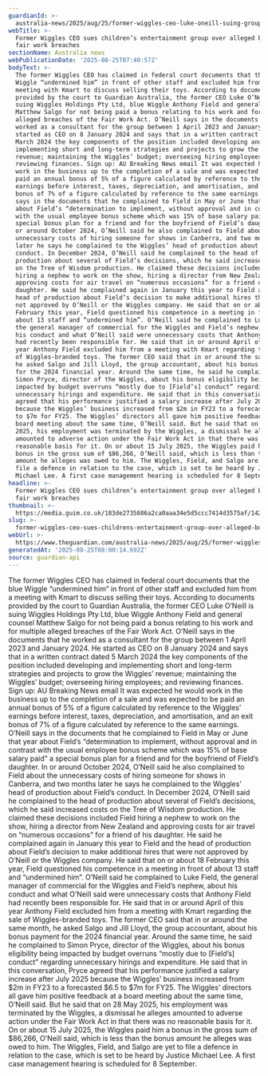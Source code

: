 ```yaml
---
guardianId: >-
  australia-news/2025/aug/25/former-wiggles-ceo-luke-oneill-suing-group-federal-court-ntwnfb
webTitle: >-
  Former Wiggles CEO sues children’s entertainment group over alleged bonus and
  fair work breaches
sectionName: Australia news
webPublicationDate: '2025-08-25T07:40:57Z'
bodyText: >-
  The former Wiggles CEO has claimed in federal court documents that the blue
  Wiggle “undermined him” in front of other staff and excluded him from a
  meeting with Kmart to discuss selling their toys. According to documents
  provided by the court to Guardian Australia, the former CEO Luke O’Neill is
  suing Wiggles Holdings Pty Ltd, blue Wiggle Anthony Field and general counsel
  Matthew Salgo for not being paid a bonus relating to his work and for multiple
  alleged breaches of the Fair Work Act. O’Neill says in the documents that he
  worked as a consultant for the group between 1 April 2023 and January 2024. He
  started as CEO on 8 January 2024 and says that in a written contract dated 5
  March 2024 the key components of the position included developing and
  implementing short and long-term strategies and projects to grow the Wiggles’
  revenue; maintaining the Wiggles’ budget; overseeing hiring employees; and
  reviewing finances. Sign up: AU Breaking News email It was expected he would
  work in the business up to the completion of a sale and was expected to be
  paid an annual bonus of 5% of a figure calculated by reference to the Wiggles’
  earnings before interest, taxes, depreciation, and amortisation, and an exit
  bonus of 7% of a figure calculated by reference to the same earnings. O’Neill
  says in the documents that he complained to Field in May or June that year
  about Field’s “determination to implement, without approval and in contrast
  with the usual employee bonus scheme which was 15% of base salary paid” a
  special bonus plan for a friend and for the boyfriend of Field’s daughter. In
  or around October 2024, O’Neill said he also complained to Field about the
  unnecessary costs of hiring someone for shows in Canberra, and two months
  later he says he complained to the Wiggles’ head of production about Field’s
  conduct. In December 2024, O’Neill said he complained to the head of
  production about several of Field’s decisions, which he said increased costs
  on the Tree of Wisdom production. He claimed these decisions included Field
  hiring a nephew to work on the show, hiring a director from New Zealand and
  approving costs for air travel on “numerous occasions” for a friend of his
  daughter. He said he complained again in January this year to Field and the
  head of production about Field’s decision to make additional hires that were
  not approved by O’Neill or the Wiggles company. He said that on or about 18
  February this year, Field questioned his competence in a meeting in front of
  about 13 staff and “undermined him”. O’Neill said he complained to Luke Field,
  the general manager of commercial for the Wiggles and Field’s nephew, about
  his conduct and what O’Neill said were unnecessary costs that Anthony Field
  had recently been responsible for. He said that in or around April of this
  year Anthony Field excluded him from a meeting with Kmart regarding the sale
  of Wiggles-branded toys. The former CEO said that in or around the same month,
  he asked Salgo and Jill Lloyd, the group accountant, about his bonus payment
  for the 2024 financial year. Around the same time, he said he complained to
  Simon Pryce, director of the Wiggles, about his bonus eligibility being
  impacted by budget overruns “mostly due to [Field’s] conduct” regarding
  unnecessary hirings and expenditure. He said that in this conversation, Pryce
  agreed that his performance justified a salary increase after July 2025
  because the Wiggles’ business increased from $2m in FY23 to a forecasted $6.5
  to $7m for FY25. The Wiggles’ directors all gave him positive feedback at a
  board meeting about the same time, O’Neill said. But he said that on 28 May
  2025, his employment was terminated by the Wiggles, a dismissal he alleges
  amounted to adverse action under the Fair Work Act in that there was no
  reasonable basis for it. On or about 15 July 2025, the Wiggles paid him a
  bonus in the gross sum of $86,266, O’Neill said, which is less than the bonus
  amount he alleges was owed to him. The Wiggles, Field, and Salgo are yet to
  file a defence in relation to the case, which is set to be heard by Justice
  Michael Lee. A first case management hearing is scheduled for 8 September.
headline: >-
  Former Wiggles CEO sues children’s entertainment group over alleged bonus and
  fair work breaches
thumbnail: >-
  https://media.guim.co.uk/183de2735686a2ca0aaa34e5d5ccc7414d3575af/1420_656_5045_4038/500.jpg
slug: >-
  former-wiggles-ceo-sues-childrens-entertainment-group-over-alleged-bonus-and-fair-work-breaches
webUrl: >-
  https://www.theguardian.com/australia-news/2025/aug/25/former-wiggles-ceo-luke-oneill-suing-group-federal-court-ntwnfb
generatedAt: '2025-08-25T08:00:14.692Z'
source: guardian-api
---
```

The former Wiggles CEO has claimed in federal court documents that the blue Wiggle “undermined him” in front of other staff and excluded him from a meeting with Kmart to discuss selling their toys. According to documents provided by the court to Guardian Australia, the former CEO Luke O’Neill is suing Wiggles Holdings Pty Ltd, blue Wiggle Anthony Field and general counsel Matthew Salgo for not being paid a bonus relating to his work and for multiple alleged breaches of the Fair Work Act. O’Neill says in the documents that he worked as a consultant for the group between 1 April 2023 and January 2024. He started as CEO on 8 January 2024 and says that in a written contract dated 5 March 2024 the key components of the position included developing and implementing short and long-term strategies and projects to grow the Wiggles’ revenue; maintaining the Wiggles’ budget; overseeing hiring employees; and reviewing finances. Sign up: AU Breaking News email It was expected he would work in the business up to the completion of a sale and was expected to be paid an annual bonus of 5% of a figure calculated by reference to the Wiggles’ earnings before interest, taxes, depreciation, and amortisation, and an exit bonus of 7% of a figure calculated by reference to the same earnings. O’Neill says in the documents that he complained to Field in May or June that year about Field’s “determination to implement, without approval and in contrast with the usual employee bonus scheme which was 15% of base salary paid” a special bonus plan for a friend and for the boyfriend of Field’s daughter. In or around October 2024, O’Neill said he also complained to Field about the unnecessary costs of hiring someone for shows in Canberra, and two months later he says he complained to the Wiggles’ head of production about Field’s conduct. In December 2024, O’Neill said he complained to the head of production about several of Field’s decisions, which he said increased costs on the Tree of Wisdom production. He claimed these decisions included Field hiring a nephew to work on the show, hiring a director from New Zealand and approving costs for air travel on “numerous occasions” for a friend of his daughter. He said he complained again in January this year to Field and the head of production about Field’s decision to make additional hires that were not approved by O’Neill or the Wiggles company. He said that on or about 18 February this year, Field questioned his competence in a meeting in front of about 13 staff and “undermined him”. O’Neill said he complained to Luke Field, the general manager of commercial for the Wiggles and Field’s nephew, about his conduct and what O’Neill said were unnecessary costs that Anthony Field had recently been responsible for. He said that in or around April of this year Anthony Field excluded him from a meeting with Kmart regarding the sale of Wiggles-branded toys. The former CEO said that in or around the same month, he asked Salgo and Jill Lloyd, the group accountant, about his bonus payment for the 2024 financial year. Around the same time, he said he complained to Simon Pryce, director of the Wiggles, about his bonus eligibility being impacted by budget overruns “mostly due to [Field’s] conduct” regarding unnecessary hirings and expenditure. He said that in this conversation, Pryce agreed that his performance justified a salary increase after July 2025 because the Wiggles’ business increased from $2m in FY23 to a forecasted $6.5 to $7m for FY25. The Wiggles’ directors all gave him positive feedback at a board meeting about the same time, O’Neill said. But he said that on 28 May 2025, his employment was terminated by the Wiggles, a dismissal he alleges amounted to adverse action under the Fair Work Act in that there was no reasonable basis for it. On or about 15 July 2025, the Wiggles paid him a bonus in the gross sum of $86,266, O’Neill said, which is less than the bonus amount he alleges was owed to him. The Wiggles, Field, and Salgo are yet to file a defence in relation to the case, which is set to be heard by Justice Michael Lee. A first case management hearing is scheduled for 8 September.
